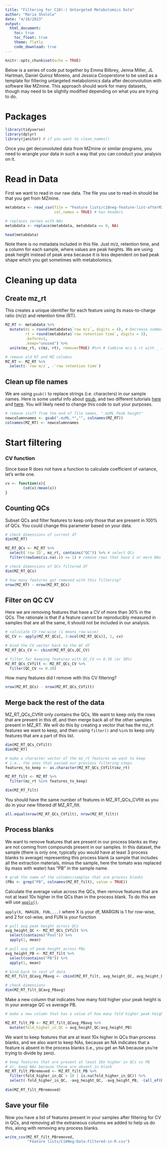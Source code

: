 ```yaml
---
title: "Filtering for C18(-) Untargeted Metabolomics Data"
author: "Maria Sholola"
date: "4/18/2023"
output: 
  html_document:
    toc: true
    toc_float: true
    theme: flatly
    code_download: true
---
```



```r
knitr::opts_chunk$set(echo = TRUE)
```

Below is a series of code put together by Emma Bilbrey, Jenna Miller, JL Hartman, Daniel Quiroz Moreno, and Jessica Cooperstone to be used as a template for filtering untargeted metabolomics data after deconvolution with software like MZmine.  This approach should work for many datasets, though may need to be slightly modified depending on what you are trying to do.

# Packages

```r
library(tidyverse)
library(dplyr)
library(janitor) # if you want to clean_names()
```

Once you get deconvoluted data from MZmine or similar programs, you need to wrangle your data in such a way that you can conduct your analysis on it.

# Read in Data
First we want to read in our raw data.  The file you use to read-in should be that you get from MZmine.
```r
metabdata <- read_csv(file = "Feature lists/c18neg-feature-list-afterMZmine.csv",
                      col_names = TRUE) # has headers

# replaces zeroes with NAs
metabdata <- replace(metabdata, metabdata == 0, NA)

head(metabdata)
```

Note there is no metadata included in this file.  Just m/z, retention time, and a column for each sample, where values are peak heights.  We are using peak height instead of peak area because it is less dependent on bad peak shape which you get sometimes with metabolomics.


# Cleaning up data

## Create mz_rt

This creates a unique identifier for each feature using its mass-to-charge ratio (m/z) and retention time (RT).
```r
MZ_RT <- metabdata %>%
  mutate(mz = round(metabdata$`row m/z`, digits = 4), # Decrease number of decimals for m/z & rt
         rt = round(metabdata$`row retention time`, digits = 3),
         .before=1,
         .keep="unused") %>%
  unite(mz_rt, c(mz, rt), remove=TRUE) #%>% # Combine m/z & rt with _ in between

# remove old RT and MZ columns
MZ_RT <- MZ_RT %>%
  select(-`row m/z`, -`row retention time`) 
```

## Clean up file names

We are using `gsub()` to replace strings (i.e. characters) in our sample names.  Here is some useful info about [gsub](http://www.endmemo.com/r/gsub.php), and two different tutorials [here](https://www.youtube.com/watch?v=4ZokHoF99DY) and [here](https://www.youtube.com/watch?v=r4Sh7H6wzPA). You will likely need to change this code to suit your purposes.
```r
# remove stuff from the end of file names, ".mzML Peak height"
newcolumnnames <- gsub(".mzML.*","", colnames(MZ_RT))
colnames(MZ_RT) <- newcolumnnames

```


# Start filtering

### CV function
Since base R does not have a function to calculate coefficient of variance, let's write one.
```r
cv <- function(x){
        (sd(x)/mean(x))
}
```


## Counting QCs

Subset QCs and filter features to keep only those that are present in 100% of QCs.  You could change this parameter based on your data. 
```r
# check dimensions of current df
dim(MZ_RT)

MZ_RT_QCs <- MZ_RT %>%
  select(`row ID`, mz_rt, contains("QC")) %>% # select QCs
  filter(rowSums(is.na(.)) <= 1) # remove rows that have 1 or more NAs
```

```r
# check dimensions of QCs filtered df
dim(MZ_RT_QCs)

# how many features got removed with this filtering?
nrow(MZ_RT) - nrow(MZ_RT_QCs)
```

## Filter on QC CV

Here we are removing features that have a CV of more than 30% in the QCs.  The rationale is that if a feature cannot be reproducibly measured in samples that are all the same, it should not be included in our analysis.
```r
# calculate CV row-wise (1 means row-wise)
QC_CV <- apply(MZ_RT_QCs[, 3:ncol(MZ_RT_QCs)], 1, cv)

# bind the CV vector back to the QC df
MZ_RT_QCs_CV <- cbind(MZ_RT_QCs,QC_CV)

# filter for keeping features with QC_CV <= 0.30 (or 30%)
MZ_RT_QCs_CVfilt <- MZ_RT_QCs_CV %>%
  filter(QC_CV <= 0.30)
```

How many features did I remove with this CV filtering?
```r
nrow(MZ_RT_QCs) - nrow(MZ_RT_QCs_CVfilt)
```

## Merge back the rest of the data

MZ_RT_QCs_CVfilt only contains the QCs, We want to keep only the rows that are present in this df, and then merge back all of the other samples present in MZ_RT.  We will do this by creating a vector that has the mz_rt features we want to keep, and then using `filter()` and `%in%` to keep only features that are a part of this list.
```r
dim(MZ_RT_QCs_CVfilt)
dim(MZ_RT)

# make a character vector of the mz_rt features we want to keep
# i.e., the ones that passed our previous filtering steps
features_to_keep <- as.character(MZ_RT_QCs_CVfilt$mz_rt)

MZ_RT_filt <- MZ_RT %>%
  filter(mz_rt %in% features_to_keep)

dim(MZ_RT_filt)
```

You should have the same number of features in MZ_RT_QCs_CVfilt as you do in your new filtered df MZ_RT_filt.
```r
all.equal(nrow(MZ_RT_QCs_CVfilt), nrow(MZ_RT_filt))
```


## Process blanks

We want to remove features that are present in our process blanks as they are not coming from compounds present in our samples.  In this dataset, the sample (there is only one, typically you would have at least 3 process blanks to average) representing this process blank (a sample that includes all the extraction materials, minus the sample, here the tomato was replaced by mass with water) has "PB" in the sample name.
```r
# grab the name of the columns/samples that are process blanks
(PBs <- grep("PB", colnames(MZ_RT_filt), value = TRUE))
```

Calculate the average value across the QCs, then remove features that are not at least 10x higher in the QCs than in the process blank.  To do this we will use [`apply()`](https://www.rdocumentation.org/packages/base/versions/3.6.2/topics/apply).

`apply(X, MARGIN, FUN,...)` where X is your df, MARGIN is 1 for row-wise, and 2 for col-wise, and FUN is your function

```r
# pull avg peak height across QCs
avg_height_QC <- MZ_RT_QCs_CVfilt %>%
  select(contains("Pool")) %>%
  apply(1, mean)

# pull avg of peak height across PBs
avg_height_PB <- MZ_RT_filt %>%
  select(contains("PB")) %>%
  apply(1, mean)

# bind back to rest of data
MZ_RT_filt_QCavg_PBavg <- cbind(MZ_RT_filt, avg_height_QC, avg_height_PB)

# check dimensions
dim(MZ_RT_filt_QCavg_PBavg)
```

Make a new column that indicates how many fold higher your peak height is in your average QC vs average PB.
```r

# make a new column that has a value of how many fold higher peak height is in QCs as compared to PB

MZ_RT_filt_PB <- MZ_RT_filt_QCavg_PBavg %>% 
  mutate(fold_higher_in_QC = avg_height_QC/avg_height_PB)
```

We want to keep features that are at least 10x higher in QCs than process blanks, and we also want to keep NAs, because an NA indicates that a feature is absent in the process blanks (i.e., you get an NA because you're trying to divide by zero).
```r
# keep features that are present at least 10x higher in QCs vs PB
# or, keep NAs because those are absent in blank
MZ_RT_filt_PBremoved <- MZ_RT_filt_PB %>%
  filter(fold_higher_in_QC > 10 | is.na(fold_higher_in_QC)) %>%
  select(-fold_higher_in_QC, -avg_height_QC, -avg_height_PB, -(all_of(PBs)))
  
dim(MZ_RT_filt_PBremoved)
```

## Save your file
Now you have a list of features present in your samples after filtering for CV in QCs, and removing all the extraneous columns we added to help us do this, along with removing any process blanks.
```r
write_csv(MZ_RT_filt_PBremoved,
          "Feature lists/C18Neg-Data-Filtered-in-R.csv")
```




